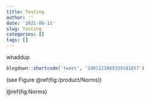 ```yaml
---
title: Testing
author: ''
date: '2021-06-11'
slug: Testing
categories: []
tags: []
---
```


whaddup

```r
blogdown::shortcode('tweet', '1401123989339181057')
```

(see Figure \@ref(fig:/product/Norms))

\@ref(fig:Norms)

